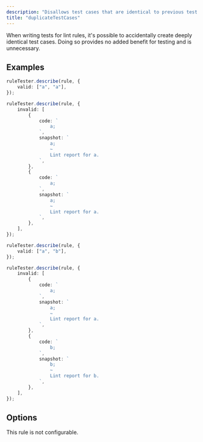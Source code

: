 ```yaml
---
description: "Disallows test cases that are identical to previous test cases."
title: "duplicateTestCases"
---
```



<RuleSummary plugin="flint" rule="duplicateTestCases" />

When writing tests for lint rules, it's possible to accidentally create deeply identical test cases.
Doing so provides no added benefit for testing and is unnecessary.

## Examples

<Tabs>
<TabItem label="❌ Incorrect">

```ts
ruleTester.describe(rule, {
	valid: ["a", "a"],
});
```

```ts
ruleTester.describe(rule, {
	invalid: [
		{
			code: `
                a;
            `,
			snapshot: `
                a;
                ~
                Lint report for a.
            `,
		},
		{
			code: `
                a;
            `,
			snapshot: `
                a;
                ~
                Lint report for a.
            `,
		},
	],
});
```

</TabItem>
<TabItem label="✅ Correct">

```ts
ruleTester.describe(rule, {
	valid: ["a", "b"],
});
```

```ts
ruleTester.describe(rule, {
	invalid: [
		{
			code: `
                a;
            `,
			snapshot: `
                a;
                ~
                Lint report for a.
            `,
		},
		{
			code: `
                b;
            `,
			snapshot: `
                b;
                ~
                Lint report for b.
            `,
		},
	],
});
```

</TabItem>
</Tabs>

## Options

This rule is not configurable.
